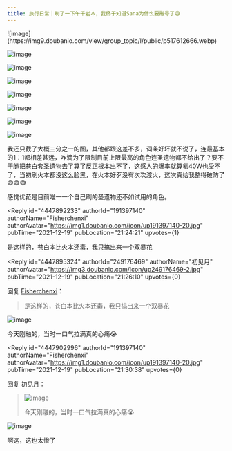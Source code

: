 ```yaml
---
title: 旅行日常｜刷了一下午千岩本，我终于知道Sana为什么要融号了😅
---
```



<Forum groupName="原神" groupUrl="https://www.douban.com/group/genshin/" archivedAt="2025-05-16T16:55:19.711Z">
  <Post
    id="256003441"
    title="旅行日常｜刷了一下午千岩本，我终于知道Sana为什么要融号了😅"
    url="https://www.douban.com/group/topic/256003441/?_spm_id=MjQ5MTc2NDY5"
    pubTime="2021-12-21"
    highlightUserId="191397140"
  >
![image](https://img9.doubanio.com/view/group_topic/l/public/p517612666.webp)

![image](https://img2.doubanio.com/view/group_topic/l/public/p517612671.webp)

![image](https://img1.doubanio.com/view/group_topic/l/public/p517612668.webp)

![image](https://img3.doubanio.com/view/group_topic/l/public/p517612662.webp)

![image](https://img3.doubanio.com/view/group_topic/l/public/p517612663.webp)

![image](https://img1.doubanio.com/view/group_topic/l/public/p517612669.webp)

![image](https://img9.doubanio.com/view/group_topic/l/public/p517612664.webp)

![image](https://img9.doubanio.com/view/group_topic/l/public/p517612674.webp)

我还只截了大概三分之一的图，其他都跟这差不多，词条好坏就不说了，连最基本的1：1都相差甚远，咋滴为了限制目前上限最高的角色连圣遗物都不给出了？要不干脆把苍白套圣遗物去了算了反正根本出不了，这感人的爆率就算氪40W也受不了，当初刷火本都没这么脸黑，在火本好歹没有次次渡火，这次真给我整得破防了😅😅😅

感觉优菈是目前唯一一个自己刷的圣遗物还不如试用的角色。

<Reply
  id="4447892233"
  authorId="191397140"
  authorName="Fisherchenxi"
  authorAvatar="https://img1.doubanio.com/icon/up191397140-20.jpg"
  pubTime="2021-12-19"
  pubLocation="21:24:21"
  upvotes={1}
>
是这样的，苍白本比火本还毒，我只搞出来一个双暴花
</Reply>

<Reply
  id="4447895324"
  authorId="249176469"
  authorName="初见月"
  authorAvatar="https://img3.doubanio.com/icon/up249176469-2.jpg"
  pubTime="2021-12-19"
  pubLocation="21:26:10"
  upvotes={0}
>
回复 [Fisherchenxi](https://www.douban.com/people/191397140/)：
 > 是这样的，苍白本比火本还毒，我只搞出来一个双暴花

![image](https://img3.doubanio.com/view/richtext/large/public/p279504197.jpg)

今天刚融的，当时一口气拉满真的心痛😭
</Reply>

<Reply
  id="4447902996"
  authorId="191397140"
  authorName="Fisherchenxi"
  authorAvatar="https://img1.doubanio.com/icon/up191397140-20.jpg"
  pubTime="2021-12-19"
  pubLocation="21:30:38"
  upvotes={0}
>
回复 [初见月](https://www.douban.com/people/249176469/)：
 > ![image](https://img3.doubanio.com/view/richtext/large/public/p279504197.jpg)
> 
> 今天刚融的，当时一口气拉满真的心痛😭

![image](https://img3.doubanio.com/view/richtext/s/public/p279504197.jpg)

啊这，这也太惨了
</Reply>
  </Post>
</Forum>
